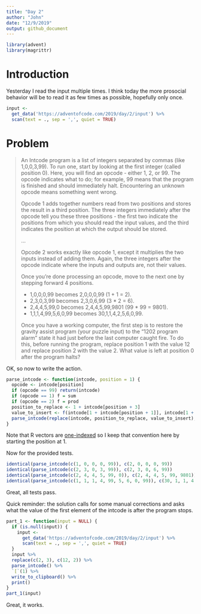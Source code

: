 ```yaml
---
title: "Day 2"
author: "John"
date: "12/9/2019"
output: github_document
---
```


```r
library(advent)
library(magrittr)
```

# Introduction

Yesterday I read the input multiple times. I think today the more prosocial behavior will be to read it as few times as possible, hopefully only once.

```r
input <- 
  get_data('https://adventofcode.com/2019/day/2/input') %>% 
  scan(text = ., sep = ',', quiet = TRUE)
```


# Problem

> An Intcode program is a list of integers separated by commas (like 1,0,0,3,99). To run one, start by looking at the first integer (called position 0). Here, you will find an opcode - either 1, 2, or 99. The opcode indicates what to do; for example, 99 means that the program is finished and should immediately halt. Encountering an unknown opcode means something went wrong.
> 
> Opcode 1 adds together numbers read from two positions and stores the result in a third position. The three integers immediately after the opcode tell you these three positions - the first two indicate the positions from which you should read the input values, and the third indicates the position at which the output should be stored.
> 
> ...
> 
> Opcode 2 works exactly like opcode 1, except it multiplies the two inputs instead of adding them. Again, the three integers after the opcode indicate where the inputs and outputs are, not their values.
> 
> Once you're done processing an opcode, move to the next one by stepping forward 4 positions.
>
>   * 1,0,0,0,99 becomes 2,0,0,0,99 (1 + 1 = 2).
>   * 2,3,0,3,99 becomes 2,3,0,6,99 (3 * 2 = 6).
>   * 2,4,4,5,99,0 becomes 2,4,4,5,99,9801 (99 * 99 = 9801).
>   * 1,1,1,4,99,5,6,0,99 becomes 30,1,1,4,2,5,6,0,99.
> 
> Once you have a working computer, the first step is to restore the gravity assist program (your puzzle input) to the "1202 program alarm" state it had just before the last computer caught fire. To do this, before running the program, replace position 1 with the value 12 and replace position 2 with the value 2. What value is left at position 0 after the program halts?

OK, so now to write the action.

```r
parse_intcode <- function(intcode, position = 1) {
  opcode <- intcode[position]
  if (opcode == 99) return(intcode)
  if (opcode == 1) f = sum
  if (opcode == 2) f = prod
  position_to_replace <- 1 + intcode[position + 3]
  value_to_insert <- f(intcode[1 + intcode[position + 1]], intcode[1 + intcode[position + 2]])
  parse_intcode(replace(intcode, position_to_replace, value_to_insert), position + 4)
}
```

Note that R vectors are [one-indexed](https://stackoverflow.com/questions/3135325/why-do-vector-indices-in-r-start-with-1-instead-of-0) so I keep that convention here by starting the position at 1.

Now for the provided tests.

```r
identical(parse_intcode(c(1, 0, 0, 0, 99)), c(2, 0, 0, 0, 99))
identical(parse_intcode(c(2, 3, 0, 3, 99)), c(2, 3, 0, 6, 99))
identical(parse_intcode(c(2, 4, 4, 5, 99, 0)), c(2, 4, 4, 5, 99, 9801))
identical(parse_intcode(c(1, 1, 1, 4, 99, 5, 6, 0, 99)), c(30, 1, 1, 4, 2, 5, 6, 0, 99))
```

Great, all tests pass.

Quick reminder: the solution calls for some manual corrections and asks what the value of the first element of the intcode is after the program stops.

```r
part_1 <- function(input = NULL) {
  if (is.null(input)) {
    input <- 
      get_data('https://adventofcode.com/2019/day/2/input') %>% 
      scan(text = ., sep = ',', quiet = TRUE)
  }
  input %>% 
  replace(c(2, 3), c(12, 2)) %>% 
  parse_intcode() %>% 
  `[`(1) %>% 
  write_to_clipboard() %>% 
  print()
}
part_1(input)
```

Great, it works.
